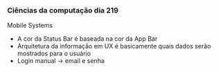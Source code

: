 




### Ciências da computação dia 219

Mobile Systems

-   A cor da Status Bar é baseada na cor da App Bar
-   Arquitetura da informação em UX é basicamente quais dados serão
    mostrados para o usuário
-   Login manual → email e senha


